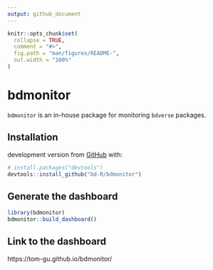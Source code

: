 ```yaml
---
output: github_document
---
```


<!-- README.md is generated from README.Rmd. Please edit that file -->

```r
knitr::opts_chunk$set(
  collapse = TRUE,
  comment = "#>",
  fig.path = "man/figures/README-",
  out.width = "100%"
)
```

# bdmonitor

<!-- badges: start -->
<!-- badges: end -->

`bdmonitor` is an in-house package for monitoring `bdverse` packages.

## Installation
development version from [GitHub](https://github.com/) with:

``` r
# install.packages("devtools")
devtools::install_github("bd-R/bdmonitor")
```
## Generate the dashboard


```r
library(bdmonitor)
bdmonitor::build_dashboard()
```

## Link to the dashboard
<!-- TO CHANGE!!! -->
https://tom-gu.github.io/bdmonitor/